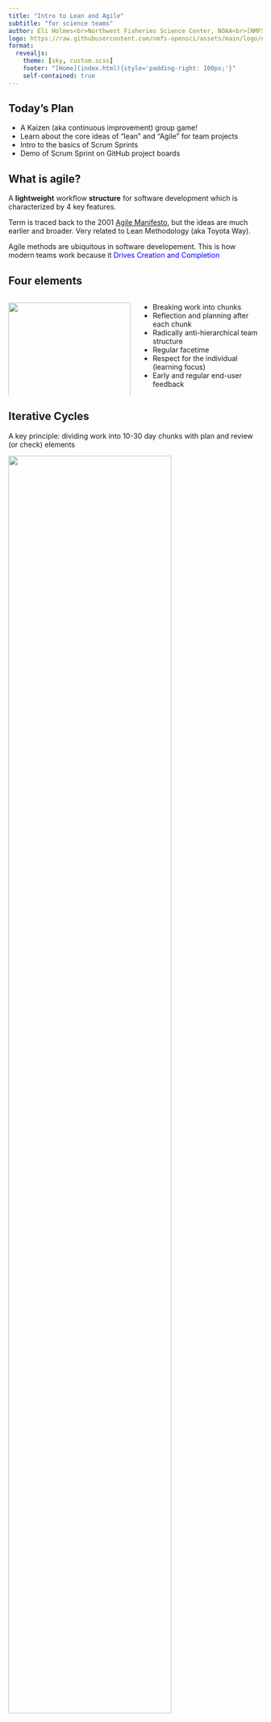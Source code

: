 ```yaml
---
title: "Intro to Lean and Agile"
subtitle: "for science teams"
author: Eli Holmes<br>Northwest Fisheries Science Center, NOAA<br>[NMFS Open Science](https://nmfs-opensci.github.io/)<br><br>Fish 549 March 3, 2023
logo: https://raw.githubusercontent.com/nmfs-opensci/assets/main/logo/nmfs-opensci-logo3.png
format:
  revealjs: 
    theme: [sky, custom.scss]
    footer: "[Home](index.html){style='padding-right: 100px;'}"
    self-contained: true
---
```


## Today's Plan {style="\"position:absolute;" top="20;" left="0"}

-   A Kaizen (aka continuous improvement) group game!
-   Learn about the core ideas of "lean" and "Agile" for team projects
-   Intro to the basics of Scrum Sprints
-   Demo of Scrum Sprint on GitHub project boards

## What is agile?

A **lightweight** workflow **structure** for software development which is characterized by 4 key features.

Term is traced back to the 2001 [Agile Manifesto](https://agilemanifesto.org/), but the ideas are much earlier and broader. Very related to Lean Methodology (aka Toyota Way).

::: callout-important
Agile methods are ubiquitous in software developement. This is how modern teams work because it [Drives Creation and Completion]{style="color: blue"}
:::

## Four elements {.smaller}

::: columns
::: {.column width="50%"}
![](images/agile-elements.png){fig-align="center" width="100%"}
:::

::: {.column width="50%"}
-   Breaking work into chunks
-   Reflection and planning after each chunk
-   Radically anti-hierarchical team structure
-   Regular facetime
-   Respect for the individual (learning focus)
-   Early and regular end-user feedback
:::
:::

## Iterative Cycles

A key principle: dividing work into 10-30 day chunks with plan and review (or check) elements

![](images/PDCA-Multi-Loop.png){fig-align="center" width="80%"}

## Self-organizing teams {.smaller}

<hr>

Adopt habits that organically improve team flow and efficiency.

<hr>

::: columns
::: {.column width="50%"}
### Task boards

-   visualize your workflow
-   team awareness
-   encourages cycles of work
-   helps team not waste time on unimportant things
:::
::: {.column width="50%"}
### Facetime

-   short daily check-ins, aka "stand-ups"
-   co-working, group or often paired
:::
:::

## Task boards

![](images/GitHub-task-board.png){fig-align="center" width="100%"}

## Why use a task board? {.smaller}

::: columns
::: {.column width="50%"}
![](images/Kanban_board_example.jpeg){fig-align="center" width="100%"}
:::

::: {.column width="50%"}
-   team awareness fundamentally changes the team dynamic

-   forces work to be iterative and incremental

-   helps team define a minimally complete chunk of work that can be reviewed

-   quickly reveals bottlenecks and barriers
:::
:::

## Keeping the task board up to date {.smaller}

Keeping the team task board fresh won't happen by itself. Everyone get pulled into their own rabbit hole and then team becomes silo-ed.

::: columns
::: {.column width="50%"}
**Daily Standup**

![](images/standup-cartoon.jpeg){fig-align="center" width="100%"}
:::

::: {.column style="border:4px solid black; padding: 10px; width: 40%;"}

time-boxed 15 minutes

what I did yesterday, what I plan to do today, any barriers

a designated team facilitator runs this

done around the task board

can be done asynchronously but much better if it is live

gets the team in flow
:::
:::

## Scrum

Most popular and widely used method in software development, but not restricted to software at all.

![](images/scrum-cycle.png){fig-align="center" width="80%"}

Formalizes the workflow cycles and events

## Scrum Roles and Artifacts {.smaller}

::: columns
::: {.column width="50%"}
**Roles**

-   **Product Owner**: Job is to decide what the group is doing and curate the backlog of tasks
-   **Scrum master**: Facilitator and coach the team
-   **Developers**: Do the tasks
:::

::: {.column width="50%"}
**Artifacts**

-   **Backlog**: All the planned tasks in various stages of ready
-   **Sprint Backlog**: Things to be completed in current sprint
-   **Product Increment**: What you will complete in this sprint. Needs to be something you can demo or present
:::
:::

## Sprint Cycle {.smaller}

**Product Owner** Works on the backlog and gets tasks ready for next sprint.

::: columns
::: {.column width="50%"}
**Scrum Master**

-   Day 1: **Facilitates** planning mtg
-   Day 8-28:
    -   **Runs** daily standups.
    -   **Helps** team members with barriers
    -   **Works with** product owner
-   Last day: **Facilitate** Retrospective meeting
:::

::: {.column style="width: 50%; color: blue"}
**Team**

-   Day 1: **Sprint Planning**
-   Day 8-28: **Work on tasks** with daily standups
-   2 days before end of sprint: **Sprint Review** Show work to "customer"<sup>1</sup>
-   Last day: **Retrospective** Team reflects on how their process of work did and picks one thing to do better
:::
:::

::: smaller
1 In a science context, this might be a presentation outside of the team. Formal enough that you need to do a good job.
:::

## I left out some big parts of Scrum {.smaller}

### This is a Lean/Agile/Kaizen approach

-   radically anti-hierarchical team structure
-   importance of intentionality
-   rethinking of human agency within team structures
-   radical candor and authenticity within teams

### Velocity

Scrum in software dev is used to speed up development cycles. Velocity and measuring the size of tasks is a key part of Scrum in this context.

## 

{{< video https://www.youtube.com/embed/eit4s9hRwfA width="100%" height="100%" >}}

## Videos to learn more

::: columns
::: {.column width="50%"}
### Kanban Boards

Atlassian Kanban video series

[{{< fa brands youtube >}} intro](https://www.youtube.com/watch?v=iVaFVa7HYj4)

[{{< fa brands youtube >}} designing your Kanban board](https://www.youtube.com/watch?v=Bcid33tgq8A)

[{{< fa brands youtube >}} work in progress limits](https://www.youtube.com/watch?v=zEJn6eQO6FE)

[{{< fa brands youtube >}} writing kanban cards](https://www.youtube.com/watch?v=PxXdcQrPIUI)
:::

::: {.column width="50%"}
### Scrum

These cover the basic elements

[{{< fa brands youtube >}} 5 minute intro to Scrum](https://www.youtube.com/watch?v=ZiEcq9uvi4Y&t=12s) Basic Structure of Scrum

[{{< fa brands youtube >}} 12 minute intro to Scrum](https://www.youtube.com/watch?v=XU0llRltyFM) Product development perspective

[{{< fa brands youtube >}} LabScrum](https://labscrum.org/video-resources)
:::
:::
